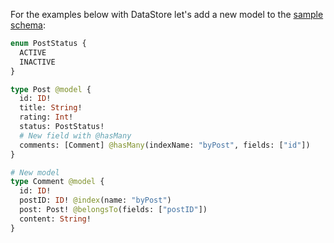 For the examples below with DataStore let's add a new model to the [sample schema](/lib/datastore/getting-started#sample-schema):

```graphql
enum PostStatus {
  ACTIVE
  INACTIVE
}

type Post @model {
  id: ID!
  title: String!
  rating: Int!
  status: PostStatus!
  # New field with @hasMany
  comments: [Comment] @hasMany(indexName: "byPost", fields: ["id"])
}

# New model
type Comment @model {
  id: ID!
  postID: ID! @index(name: "byPost")
  post: Post! @belongsTo(fields: ["postID"])
  content: String!
}
```